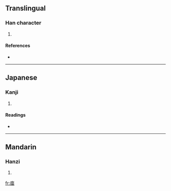 {{also|廟|庙}}
==Translingual==

===Han character===
{{Han char|rn=53|rad=广|as=09|sn=12|four=|canj=戈廿田 (ITW)}}

# {{defn|Han|sort=广09}}

====References====
* {{Han ref|kx=0348.160|dkj=09400|dj=0659.070|hdz=20892.060|uh=5EBF|ud=24255}}

----

==Japanese==

===Kanji===
{{ja-kanji|grade=|rs=广09}}

# {{defn|Japanese}}

====Readings====
* {{ja-readings|on=[[びょう]] (byō)|goon=[[みょう]] (myō)|kun=[[みたまや]] (mitamaya)}}

----

==Mandarin==

===Hanzi===
{{cmn-hanzi|pin=[[miào]] ([[miao4]])|wg=miao<sup>4</sup>}}

# {{defn|Mandarin}}

[[fr:庿]]